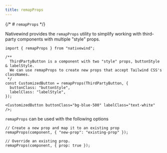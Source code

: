 ```yaml
---
title: remapProps
---
```


{/* # `remapProps` */}

Nativewind provides the `remapProps` utility to simplify working with third-party components with multiple "style" props.

```tsx
import { remapProps } from "nativewind";

/**
  ThirdPartyButton is a component with two "style" props, buttonStyle & labelStyle.
  We can use remapProps to create new props that accept Tailwind CSS's classNames.
 */
const CustomizedButton = remapProps(ThirdPartyButton, {
  buttonClass: "buttonStyle",
  labelClass: "labelStyle",
});

<CustomizedButton buttonClass="bg-blue-500" labelClass="text-white" />;
```

`remapProps` can be used with the following options

```tsx
// Create a new prop and map it to an existing prop
remapProps(component, { "new-prop": "existing-prop" });

// Override an existing prop.
remapProps(component, { prop: true });
```
